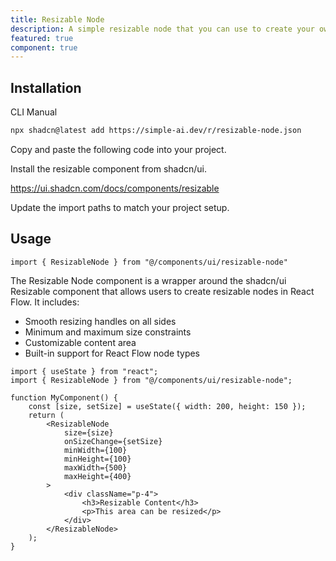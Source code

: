 ```yaml
---
title: Resizable Node
description: A simple resizable node that you can use to create your own nodes
featured: true
component: true
---
```


<ComponentPreview name="resizable-node-demo" description="A resizable node that you can use to create your own nodes" />

## Installation

<Tabs defaultValue="cli">

<TabsList>
  <TabsTrigger value="cli">CLI</TabsTrigger>
  <TabsTrigger value="manual">Manual</TabsTrigger>
</TabsList>
<TabsContent value="cli">

```bash
npx shadcn@latest add https://simple-ai.dev/r/resizable-node.json
```

</TabsContent>

<TabsContent value="manual">

<Steps>

<Step>Copy and paste the following code into your project.</Step>

<ComponentSource name="resizable-node" />

<Step>Install the resizable component from shadcn/ui.</Step>

<a href="https://ui.shadcn.com/docs/components/resizable">https://ui.shadcn.com/docs/components/resizable</a>

<Step>Update the import paths to match your project setup.</Step>

</Steps>

</TabsContent>

</Tabs>

## Usage

```tsx
import { ResizableNode } from "@/components/ui/resizable-node"
```

The Resizable Node component is a wrapper around the shadcn/ui Resizable component that allows users to create resizable nodes in React Flow. It includes:

- Smooth resizing handles on all sides
- Minimum and maximum size constraints
- Customizable content area
- Built-in support for React Flow node types

```tsx
import { useState } from "react";
import { ResizableNode } from "@/components/ui/resizable-node";

function MyComponent() {
    const [size, setSize] = useState({ width: 200, height: 150 });
    return (
        <ResizableNode
            size={size}
            onSizeChange={setSize}
            minWidth={100}
            minHeight={100}
            maxWidth={500}
            maxHeight={400}
        >
            <div className="p-4">
                <h3>Resizable Content</h3>
                <p>This area can be resized</p>
            </div>
        </ResizableNode>
    );
}
```

